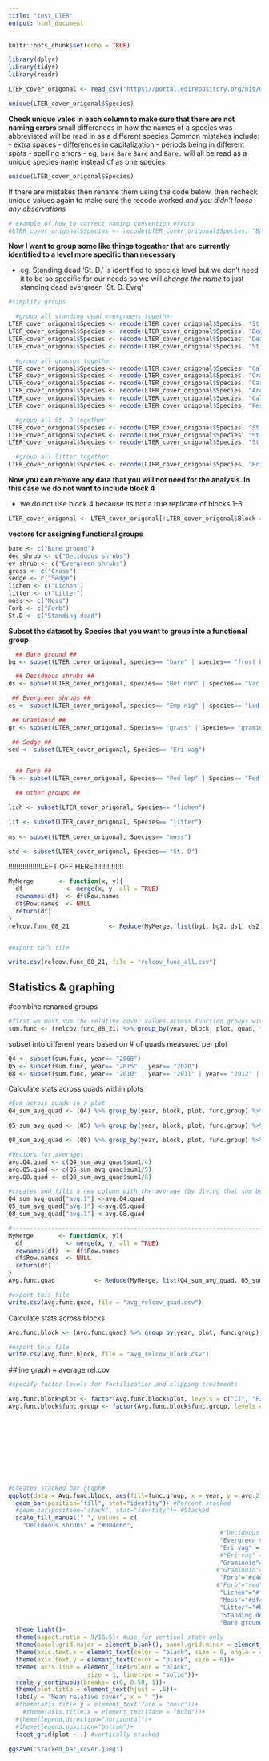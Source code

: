 ```yaml
---
title: "test_LTER"
output: html_document
---
```


```r
knitr::opts_chunk$set(echo = TRUE)
```

```r
library(dplyr)
library(tidyr)
library(readr)
```


```r
LTER_cover_origonal <- read_csv("https://portal.edirepository.org/nis/dataviewer?packageid=knb-lter-arc.20084.2&entityid=66dcbe2b73b3f5bb606072705e5f1fd7")
```

```r
unique(LTER_cover_origonal$Species)
```

**Check unique vales in each column to make sure that there are not naming errors**
small differences in how the names of a species was abbreviated will be read in as a different species
  Common mistakes include:
  - extra spaces
  - differences in capitalization
  - periods being in different spots 
  - spelling errors
    - eg; `bare` `Bare` `Bare ` and `Bare.` will all be read as a unique species name instead of as one species
```r
unique(LTER_cover_origonal$Species)
```

If there are mistakes then rename them using the code below, then recheck unique values again to make sure the recode worked *and you didn't loose any observations*
```r

# example of how to correct naming convention errors 
#LTER_cover_origonal$Species <- recode(LTER_cover_origonal$Species, "Bare" = "bare")
```

**Now I want to group some like things togeather that are currently identified to a level more specific than necessary**

- eg. Standing dead 'St. D.' is identified to species level but we don't need it to be so specific for our needs so we will *change the name* to just standing dead evergreen 'St. D. Evrg'
```r
#simplify groups 

  #group all standing dead evergreens together
LTER_cover_origonal$Species <- recode(LTER_cover_origonal$Species, "St. D. Led Pal" = "St. D. Evrg")
LTER_cover_origonal$Species <- recode(LTER_cover_origonal$Species, "Dead Evrg" = "St. D. Evrg")
LTER_cover_origonal$Species <- recode(LTER_cover_origonal$Species, "Dead Bet" = "St. D. Evrg")
LTER_cover_origonal$Species <- recode(LTER_cover_origonal$Species, "St. D. Bet" = "St. D. Evrg")

  #group all grasses together 
LTER_cover_origonal$Species <- recode(LTER_cover_origonal$Species, "Cal can" = "grass")
LTER_cover_origonal$Species <- recode(LTER_cover_origonal$Species, "Grass ex." = "grass")
LTER_cover_origonal$Species <- recode(LTER_cover_origonal$Species, "Car big" = "grass")
LTER_cover_origonal$Species <- recode(LTER_cover_origonal$Species, "Arc lat" = "grass")
LTER_cover_origonal$Species <- recode(LTER_cover_origonal$Species, "Cal lap" = "grass")
LTER_cover_origonal$Species <- recode(LTER_cover_origonal$Species, "Fes sp." = "grass")

  #group all St. D together 
LTER_cover_origonal$Species <- recode(LTER_cover_origonal$Species, "St. D. Sal" = "St. D")
LTER_cover_origonal$Species <- recode(LTER_cover_origonal$Species, "St. D. Bet." = "St. D")
LTER_cover_origonal$Species <- recode(LTER_cover_origonal$Species, "St. D. Evrg" = "St. D")  

  #group all litter together 
LTER_cover_origonal$Species <- recode(LTER_cover_origonal$Species, "Eri vag litter" = "litter")

```

**Now you can remove any data that you will not need for the analysis. In this case we do not want to include block 4**

- we do not use block 4 because its not a true replicate of blocks 1-3

```r

LTER_cover_origonal <- LTER_cover_origonal[!LTER_cover_origonal$Block == "4", ]

```

**vectors for assigning functional groups**
```r

bare <- c("Bare ground")
dec_shrub <- c("Deciduous shrubs")
ev_shrub <- c("Evergreen shrubs")
grass <- c("Grass")
sedge <- c("Sedge")
lichen <- c("Lichen")
litter <- c("Litter")
moss <- c("Moss")
Forb <- c("Forb")
St.D <- c("Standing dead")

```

**Subset the dataset by Species that you want to group into a functional group**

```r

  ## Bare ground ##
bg <- subset(LTER_cover_origonal, species== "bare" | species== "frost boil") 

  ## Deciduous shrubs ##
ds <- subset(LTER_cover_origonal, species== "Bet nan" | species== "Vac uli" | species== "Sal pul" | species== "Arc alp" | species== "Sal phl" | species== "Sal arc" | species== "Sal ret")

 ## Evergreen shrubs ##
es <- subset(LTER_cover_origonal, species== "Emp nig" | species== "Led pal" | species== "Vac vit" | species== "Cas tet" | species== "And pol" | species== "Dry int")

 ## Graminoid ##
gr <- subset(LTER_cover_origonal, Species== "grass" | Species== "graminoid")

 ## Sedge ##
sed <- subset(LTER_cover_origonal, Species== "Eri vag")


  ## Forb ##
fb <- subset(LTER_cover_origonal, Species== "Ped lep" | Species== "Ped lap" | Species== "Pol bis" | Species== "Rub cha" | Species== "Luz sp." | Species== "Pet sp." | Species== "Hie alp" | Species== "Ped sp." | Species== "Arnica sp." | Species== "Ste edw" | Species== "Pet fri" | Species== "Ste lon" | Species== "Sau ang" | Species== "Hie sp." | Species== "Min sp." | Species== "Tof sp." | Species== "Ste sp." | Species== "dicot" | Species== "Lag gla" | Species== "Sax pun" | Species== "Pyr sec" | Species== "Equ arv" | Species== "Pol viv" | Species== "Tof coc" | Species== "Pyr sp.")

  ## other groups ##

lich <- subset(LTER_cover_origonal, Species== "lichen")

lit <- subset(LTER_cover_origonal, Species== "litter")
  
ms <- subset(LTER_cover_origonal, Species== "moss")

std <- subset(LTER_cover_origonal, Species== "St. D")


```













!!!!!!!!!!!!!!!!LEFT OFF HERE!!!!!!!!!!!!!!!















```r

MyMerge       <- function(x, y){
  df            <- merge(x, y, all = TRUE)
  rownames(df)  <- df$Row.names
  df$Row.names  <- NULL
  return(df)
}
relcov.func_08_21           <- Reduce(MyMerge, list(bg1, bg2, ds1, ds2, ds3, ds4, ds5, ds6, ds7, es1, es2, es3, es4, es5, es6, gram1, gram2, gram3, forb1, forb2, forb3, forb4, forb5, forb6, forb7, forb8, forb9, forb10, forb11, forb12, forb13, forb14, forb15, forb16, forb17, forb18, forb19, forb20, forb21, forb22, forb23, forb24, lichen, litter, ms, standing.d))


#export this file

write.csv(relcov.func_08_21, file = "relcov_func_all.csv")

```

## Statistics & graphing

\#combine renamed groups

```r

#first we must sum the relative cover values across function groups within quadrats
sum.func <- (relcov.func_08_21) %>% group_by(year, block, plot, quad, func.group) %>% summarise_at(vars(rel.cov), list(relcov = sum ), na.rm = TRUE)
```

subset into different years based on \# of quads measured per plot

```r

Q4 <- subset(sum.func, year== "2008")
Q5 <- subset(sum.func, year== "2015" | year== "2020")
Q8 <- subset(sum.func, year== "2010" | year== "2011" | year== "2012" | year== "2013" | year== "2014" | year== "2016" | year== "2017" | year== "2018" | year== "2019" |year== "2010" |year== "2021")

```

Calculate stats across quads within plots

```r

#Sum across quads in a plot
Q4_sum_avg_quad <- (Q4) %>% group_by(year, block, plot, func.group) %>% summarise_at(vars(relcov), list(sum1 = sum), na.rm = TRUE)

Q5_sum_avg_quad <- (Q5) %>% group_by(year, block, plot, func.group) %>% summarise_at(vars(relcov), list(sum1 = sum), na.rm = TRUE)

Q8_sum_avg_quad <- (Q8) %>% group_by(year, block, plot, func.group) %>% summarise_at(vars(relcov), list(sum1 = sum), na.rm = TRUE)

#Vectors for averages
avg.Q4.quad <- c(Q4_sum_avg_quad$sum1/4)
avg.Q5.quad <- c(Q5_sum_avg_quad$sum1/5)
avg.Q8.quad <- c(Q8_sum_avg_quad$sum1/8)

#creates and fills a new column with the average (by diving that sum by the number of reps specified)
Q4_sum_avg_quad["avg.1"] <-avg.Q4.quad
Q5_sum_avg_quad["avg.1"] <-avg.Q5.quad
Q8_sum_avg_quad["avg.1"] <-avg.Q8.quad

#-------------------------------------------------------------------------------------------------------#
MyMerge       <- function(x, y){
  df            <- merge(x, y, all = TRUE)
  rownames(df)  <- df$Row.names
  df$Row.names  <- NULL
  return(df)
}
Avg.func.quad           <- Reduce(MyMerge, list(Q4_sum_avg_quad, Q5_sum_avg_quad, Q8_sum_avg_quad))

#export this file
write.csv(Avg.func.quad, file = "avg_relcov_quad.csv")
```

Calculate stats across blocks

```r

Avg.func.block <- (Avg.func.quad) %>% group_by(year, plot, func.group) %>% summarise_at(vars(avg.1), list(avg.2 = mean, block.sd = sd), na.rm = TRUE)

#export this file
write.csv(Avg.func.block, file = "avg_relcov_block.csv")

```

\#\#line graph \~ average rel.cov

```r
#specify factor levels for fertilization and clipping treatments 

Avg.func.block$plot <- factor(Avg.func.block$plot, levels = c("CT", "F2", "F5", "F10"))
Avg.func.block$func.group <- factor(Avg.func.block$func.group, levels = c("Deciduous shrubs", 
                                                                          "Evergreen shrubs", 
                                                                          "Eri vag",
                                                                          "Graminoid",
                                                                          "Forb",
                                                                          "Lichen",
                                                                          "Moss", 
                                                                          "Litter",
                                                                          "Standing dead",
                                                                          "Bare ground"))

#Creates stacked bar graph#
ggplot(data = Avg.func.block, aes(fill=func.group, x = year, y = avg.2)) +
  geom_bar(position="fill", stat="identity")+ #Percent stacked
  #geom_bar(position="stack", stat="identity")+ #Stacked
  scale_fill_manual(" ", values = c(
    "Deciduous shrubs" = "#004c6d",
                                                           #"Deciduous shrubs" = "red",
                                                           "Evergreen shrubs" = "#6996b3",
                                                           "Eri vag" = "#036d3f",
                                                           #"Eri vag" = "red",
                                                           "Graminoid"="#6fa17e",
                                                          #"Graminoid"="red",
                                                           "Forb"="#c4d6c8",
                                                          #"Forb"="red",
                                                           "Lichen"="#f6e8c3",
                                                           "Moss"="#dfc27d",
                                                           "Litter"="#bf812d",
                                                           "Standing dead"="#8c510a",
                                                           "Bare ground" = "#543005"))+
  theme_light()+
  theme(aspect.ratio = 9/18.5)+ #use for vertical stack only
  theme(panel.grid.major = element_blank(), panel.grid.minor = element_blank())+
  theme(axis.text.x = element_text(color = "black", size = 8, angle = 45, hjust = 1))+
  theme(axis.text.y = element_text(color = "black", size = 6))+
  theme( axis.line = element_line(colour = "black", 
                      size = 1, linetype = "solid"))+
  scale_y_continuous(breaks= c(0, 0.50, 1))+
  theme(plot.title = element_text(hjust = .5))+
  labs(y = "Mean relative cover", x = " ")+ 
  #theme(axis.title.y = element_text(face = "bold"))+
    #theme(axis.title.x = element_text(face = "bold"))+
  #theme(legend.direction="horizontal")+
  #theme(legend.position="bottom")+
  facet_grid(plot ~ .) #vertically stacked

ggsave("stacked_bar_cover.jpeg")
```
